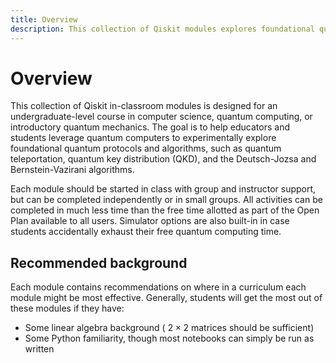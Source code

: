 ```yaml
---
title: Overview
description: This collection of Qiskit modules explores foundational quantum algorithms like teleportation, key distribution, and Deutsch-Jozsa.
---
```


# Overview

This collection of Qiskit in-classroom modules is designed for an undergraduate-level course in computer science, quantum computing, or introductory quantum mechanics. The goal is to help educators and students leverage quantum computers to experimentally explore foundational quantum protocols and algorithms, such as quantum teleportation, quantum key distribution (QKD), and the Deutsch-Jozsa and Bernstein-Vazirani algorithms.

Each module should be started in class with group and instructor support, but can be completed independently or in small groups. All activities can be completed in much less time than the free time allotted as part of the Open Plan available to all users. Simulator options are also built-in in case students accidentally exhaust their free quantum computing time.

## Recommended background

Each module contains recommendations on where in a curriculum each module might be most effective. Generally, students will get the most out of these modules if they have:

- Some linear algebra background ( $2 \times 2$ matrices should be sufficient)
- Some Python familiarity, though most notebooks can simply be run as written

